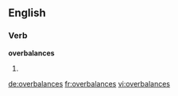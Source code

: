 ==English==

===Verb===
'''overbalances'''

# {{third-person singular of|overbalance}}

[[de:overbalances]]
[[fr:overbalances]]
[[vi:overbalances]]